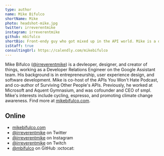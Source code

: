 ```yaml
---
type: author
name: Mike Bifulco
shortName: Mike
photo: headshot-mike.jpg
twitter: irreverentmike
instagram: irreverentmike
github: mbifulco
shortBio: Front-endy guy who got mixed up in the API world. Mike is a designer and developer. He works as a Developer Advocate at Google, and as co-host of APIs You Won't Hate Podcast, and is an eternal optimist.
isStaff: true
consultingUrl: https://calendly.com/mikebifulco
---
```


Mike Bifulco ([@irreverentmike](https://twitter.com/irreverentmike)) is a devleoper, designer, and creator of things, working as a Developer Relations Engineer on the Google Assistant team. His background is in entrepreneurship, user experience design, and software development. Mike is co-host of the APIs You Won't Hate Podcast, and co-author of Surviving Other People's APIs. Previously, he worked at Microsoft and Aquent Gymnasium, and was cofounder and CEO of smpl. Mike's interests include cycling, espresso, and promoting climate change awareness. Find more at [mikebifulco.com](https://mikebifulco.com).

## Online

- [mikebifulco.com](https://mikebifulco.com)
- [@irreverentmike](https://twitter.com/irreverentmike) on Twitter
- [@irreverentmike](https://instagram.com/irreverentmike) on Instagram
- [@irreverentmike](https://www.twitch.tv/irreverentmike) on Twitch
- [@mbifulco](http://github.com/mbifulco) on GitHub :octocat:
